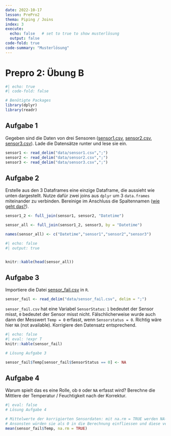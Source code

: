 ```yaml
---
date: 2022-10-17
lesson: PrePro2
thema: Piping / Joins
index: 3
execute: 
  echo: false   # set to true to show musterlösung
  output: false
code-fold: true
code-summary: "Musterlösung"
---
```


# Prepro 2: Übung B


```r
#| echo: true
#| code-fold: false

# Benötigte Packages
library(dplyr)
library(readr)
```

## Aufgabe 1

Gegeben sind die Daten von drei Sensoren ([sensor1.csv](https://moodle.zhaw.ch/mod/resource/view.php?id=602226), [sensor2.csv](https://moodle.zhaw.ch/mod/resource/view.php?id=602229), [sensor3.csv](https://moodle.zhaw.ch/mod/resource/view.php?id=602228)). Lade die Datensätze runter und lese sie ein.

```r
sensor1 <- read_delim("data/sensor1.csv",";")
sensor2 <- read_delim("data/sensor2.csv",";")
sensor3 <- read_delim("data/sensor3.csv",";")
```

## Aufgabe 2

Erstelle aus den 3 Dataframes eine einzige Dataframe, die aussieht wie unten dargestellt. Nutze dafür zwei joins aus `dplyr` um 3 `data.frames` miteinander zu verbinden. Bereinige im Anschluss die Spaltennamen ([wie geht das?](https://www.statology.org/how-to-rename-data-frame-columns-in-r/)).

```r
sensor1_2 <- full_join(sensor1, sensor2, "Datetime")

sensor_all <- full_join(sensor1_2, sensor3, by = "Datetime")

names(sensor_all) <- c("Datetime","sensor1","sensor2","sensor3")
```

```r
#| echo: false
#| output: true


knitr::kable(head(sensor_all))
```

## Aufgabe 3

Importiere die Datei [sensor_fail.csv](https://moodle.zhaw.ch/mod/resource/view.php?id=602230) in `R`.

```r
sensor_fail <- read_delim("data/sensor_fail.csv", delim = ";")
```

`sensor_fail.csv` hat eine Variabel `SensorStatus`: `1` bedeutet der Sensor misst, `0` bedeutet der Sensor misst nicht. Fälschlicherweise wurde auch dann der Messwert `Temp = 0` erfasst, wenn `Sensorstatus = 0`. Richtig wäre hier `NA` (not available). Korrigiere den Datensatz entsprechend.

```r
#| echo: false
#| eval: !expr T
knitr::kable(sensor_fail)
```

```r
# Lösung Aufgabe 3

sensor_fail$Temp[sensor_fail$SensorStatus == 0] <- NA
```

## Aufgabe 4

Warum spielt das es eine Rolle, ob `0` oder `NA` erfasst wird? Berechne die Mittlere der Temperatur / Feuchtigkeit nach der Korrektur. 

```r
#| eval: false
# Lösung Aufgabe 4

# Mittelwerte der korrigierten Sensordaten: mit na.rm = TRUE werden NA-Werte aus der Berechnung entfernt. 
# Ansonsten würden sie als 0 in die Berechnung einfliessen und diese verfälschen.
mean(sensor_fail$Temp, na.rm = TRUE)
```

